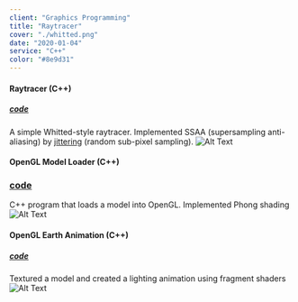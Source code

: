 ```yaml
---
client: "Graphics Programming"
title: "Raytracer"
cover: "./whitted.png"
date: "2020-01-04"
service: "C++"
color: "#8e9d31"
---
```


#### Raytracer (C++)
##### [code](http://github.com/sambeebe/whitted-style-raytracer "code")
A simple Whitted-style raytracer. Implemented SSAA (supersampling anti-aliasing) by [jittering](https://en.wikipedia.org/wiki/Supersampling#Jittered "Jittered") (random sub-pixel sampling).
![Alt Text](whitted-small.png "raytracer")


#### OpenGL Model Loader (C++)
### [code](http://github.com/sambeebe/ModelLoader-OpenGL "Example")
C++ program that loads a model into OpenGL. Implemented Phong shading
![Alt Text](buddha.png "oglmodel")


#### OpenGL Earth Animation (C++)
##### [code](http://github.com/sambeebe/Earth-OpenGL "Example")
Textured a model and created a lighting animation using fragment shaders
![Alt Text](earth.png "earth")
